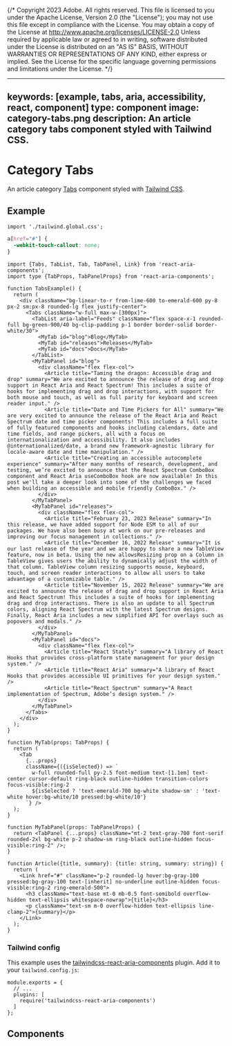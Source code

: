 {/* Copyright 2023 Adobe. All rights reserved.
This file is licensed to you under the Apache License, Version 2.0 (the "License");
you may not use this file except in compliance with the License. You may obtain a copy
of the License at http://www.apache.org/licenses/LICENSE-2.0
Unless required by applicable law or agreed to in writing, software distributed under
the License is distributed on an "AS IS" BASIS, WITHOUT WARRANTIES OR REPRESENTATIONS
OF ANY KIND, either express or implied. See the License for the specific language
governing permissions and limitations under the License. */}



---
keywords: [example, tabs, aria, accessibility, react, component]
type: component
image: category-tabs.png
description: An article category tabs component styled with Tailwind CSS.
---

# Category Tabs

An article category [Tabs](../Tabs.html) component styled with [Tailwind CSS](https://tailwindcss.com/).

## Example

```tsx import
import './tailwind.global.css';
```

```css hidden
a[href="#"] {
  -webkit-touch-callout: none;
}
```

```tsx example standalone
import {Tabs, TabList, Tab, TabPanel, Link} from 'react-aria-components';
import type {TabProps, TabPanelProps} from 'react-aria-components';

function TabsExample() {
  return (
    <div className="bg-linear-to-r from-lime-600 to-emerald-600 py-8 px-2 sm:px-8 rounded-lg flex justify-center">
      <Tabs className="w-full max-w-[300px]">
        <TabList aria-label="Feeds" className="flex space-x-1 rounded-full bg-green-900/40 bg-clip-padding p-1 border border-solid border-white/30">
          <MyTab id="blog">Blog</MyTab>
          <MyTab id="releases">Releases</MyTab>
          <MyTab id="docs">Docs</MyTab>
        </TabList>
        <MyTabPanel id="blog">
          <div className="flex flex-col">
            <Article title="Taming the dragon: Accessible drag and drop" summary="We are excited to announce the release of drag and drop support in React Aria and React Spectrum! This includes a suite of hooks for implementing drag and drop interactions, with support for both mouse and touch, as well as full parity for keyboard and screen reader input." />
            <Article title="Date and Time Pickers for All" summary="We are very excited to announce the release of the React Aria and React Spectrum date and time picker components! This includes a full suite of fully featured components and hooks including calendars, date and time fields, and range pickers, all with a focus on internationalization and accessibility. It also includes @internationalized/date, a brand new framework-agnostic library for locale-aware date and time manipulation." />
            <Article title="Creating an accessible autocomplete experience" summary="After many months of research, development, and testing, we’re excited to announce that the React Spectrum ComboBox component and React Aria useComboBox hook are now available! In this post we'll take a deeper look into some of the challenges we faced when building an accessible and mobile friendly ComboBox." />
          </div>
        </MyTabPanel>
        <MyTabPanel id="releases">
          <div className="flex flex-col">
            <Article title="February 23, 2023 Release" summary="In this release, we have added support for Node ESM to all of our packages. We have also been busy at work on our pre-releases and improving our focus management in collections." />
            <Article title="December 16, 2022 Release" summary="It is our last release of the year and we are happy to share a new TableView feature, now in beta. Using the new allowsResizing prop on a Column in TableView gives users the ability to dynamically adjust the width of that column. TableView column resizing supports mouse, keyboard, touch, and screen reader interactions to allow all users to take advantage of a customizable table." />
            <Article title="November 15, 2022 Release" summary="We are excited to announce the release of drag and drop support in React Aria and React Spectrum! This includes a suite of hooks for implementing drag and drop interactions. There is also an update to all Spectrum colors, aligning React Spectrum with the latest Spectrum designs. Finally, React Aria includes a new simplified API for overlays such as popovers and modals." />
          </div>
        </MyTabPanel>
        <MyTabPanel id="docs">
          <div className="flex flex-col">
            <Article title="React Stately" summary="A library of React Hooks that provides cross-platform state management for your design system." />
            <Article title="React Aria" summary="A library of React Hooks that provides accessible UI primitives for your design system." />
            <Article title="React Spectrum" summary="A React implementation of Spectrum, Adobe’s design system." />
          </div>
        </MyTabPanel>
      </Tabs>
    </div>
  );
}

function MyTab(props: TabProps) {
  return (
    <Tab
      {...props}
      className={({isSelected}) => `
        w-full rounded-full py-2.5 font-medium text-[1.1em] text-center cursor-default ring-black outline-hidden transition-colors focus-visible:ring-2
        ${isSelected ? 'text-emerald-700 bg-white shadow-sm' : 'text-white hover:bg-white/10 pressed:bg-white/10'}
      `} />
  );
}

function MyTabPanel(props: TabPanelProps) {
  return <TabPanel {...props} className="mt-2 text-gray-700 font-serif rounded-2xl bg-white p-2 shadow-sm ring-black outline-hidden focus-visible:ring-2" />;
}

function Article({title, summary}: {title: string, summary: string}) {
  return (
    <Link href="#" className="p-2 rounded-lg hover:bg-gray-100 pressed:bg-gray-100 text-[inherit] no-underline outline-hidden focus-visible:ring-2 ring-emerald-500">
      <h3 className="text-base mt-0 mb-0.5 font-semibold overflow-hidden text-ellipsis whitespace-nowrap">{title}</h3>
      <p className="text-sm m-0 overflow-hidden text-ellipsis line-clamp-2">{summary}</p>
    </Link>
  );
}
```

### Tailwind config

This example uses the [tailwindcss-react-aria-components](../styling.html#plugin) plugin. Add it to your `tailwind.config.js`:

```tsx
module.exports = {
  // ...
  plugins: [
    require('tailwindcss-react-aria-components')
  ]
};
```

## Components

<section className={styles.cardGroup} data-size="small">

<ExampleCard
  url="../Tabs.html"
  title="Tabs"
  description="Tabs organize content into multiple sections, and allow a user to view one at a time.">
  <Tabs />
</ExampleCard>

<ExampleCard
  url="../Link.html"
  title="Link"
  description="A link allows a user to navigate to another page.">
  <Link />
</ExampleCard>

</section>
